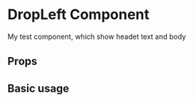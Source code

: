 
<Meta title="Components/Common/DropLeft" component={DropLeftLayout} />

# DropLeft Component

My test component, which show headet text and body

## Props

<Props of={DropLeft} />

## Basic usage

<Preview>
  <Story name="Basic">
    <DropLeftLayout />
  </Story>
</Preview>
